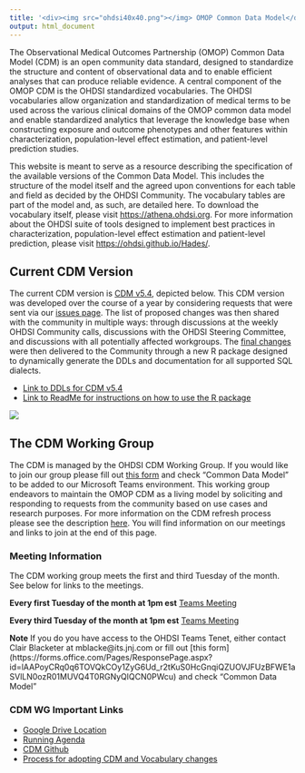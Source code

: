 ```yaml
---
title: '<div><img src="ohdsi40x40.png"></img> OMOP Common Data Model</div>'
output: html_document
---
```


The Observational Medical Outcomes Partnership (OMOP) Common Data Model (CDM) is an open community data standard, designed to standardize the structure and content of observational data and to enable efficient analyses that can produce reliable evidence. A central component of the OMOP CDM is the OHDSI standardized vocabularies. The OHDSI vocabularies allow organization and standardization of medical terms to be used across the various clinical domains of the OMOP common data model and enable standardized analytics that leverage the knowledge base when constructing exposure and outcome phenotypes and other features within characterization, population-level effect estimation, and patient-level prediction studies. 

This website is meant to serve as a resource describing the specification of the available versions of the Common Data Model. This includes the structure of the model itself and the agreed upon conventions for each table and field as decided by the OHDSI Community. The vocabulary tables are part of the model and, as such, are detailed here. To download the vocabulary itself, please visit [https://athena.ohdsi.org](https://athena.ohdsi.org). For more information about the OHDSI suite of tools designed to implement best practices in characterization, population-level effect estimation and patient-level prediction, please visit [https://ohdsi.github.io/Hades/](https://ohdsi.github.io/Hades/).

## Current CDM Version

The current CDM version is [CDM v5.4](http://ohdsi.github.io/CommonDataModel/cdm54.html), depicted below. This CDM version was developed over the course of a year by considering requests that were sent via our [issues page](https://github.com/OHDSI/CommonDataModel/issues). The list of proposed changes was then shared with the community in multiple ways: through discussions at the weekly OHDSI Community calls, discussions with the OHDSI Steering Committee, and discussions with all potentially affected workgroups. The [final changes](http://ohdsi.github.io/CommonDataModel/cdm54Changes.html) were then delivered to the Community through a new R package designed to dynamically generate the DDLs and documentation for all supported SQL dialects. 

- [Link to DDLs for CDM v5.4](https://github.com/OHDSI/CommonDataModel/tree/v5.4.0)
- [Link to ReadMe for instructions on how to use the R package](https://github.com/OHDSI/CommonDataModel/tree/master#readme)

![](images/cdm54.png)


## The CDM Working Group

The CDM is managed by the OHDSI CDM Working Group. If you would like to join our group please fill out [this form](https://forms.office.com/Pages/ResponsePage.aspx?id=lAAPoyCRq0q6TOVQkCOy1ZyG6Ud_r2tKuS0HcGnqiQZUOVJFUzBFWE1aSVlLN0ozR01MUVQ4T0RGNyQlQCN0PWcu) and check "Common Data Model" to be added to our Microsoft Teams environment. This working group endeavors to maintain the OMOP CDM as a living model by soliciting and responding to requests from the community based on use cases and research purposes. For more information on the CDM refresh process please see the description [here](http://ohdsi.github.io/CommonDataModel/cdmRefreshProcess.html). You will find information on our meetings and links to join at the end of this page. 

### Meeting Information

The CDM working group meets the first and third Tuesday of the month. See below for links to the meetings. 

**Every first Tuesday of the month at 1pm est** [Teams Meeting](https://teams.microsoft.com/l/meetup-join/19%3a133f2b94b86a41a884d4a4d160610148%40thread.tacv2/1601910741972?context=%7b%22Tid%22%3a%22a30f0094-9120-4aab-ba4c-e5509023b2d5%22%2c%22Oid%22%3a%2281c21b6d-448d-4634-abbc-6b0962d1138a%22%7d)   

**Every third Tuesday of the month at 1pm est** [Teams Meeting](https://teams.microsoft.com/l/meetup-join/19%3a133f2b94b86a41a884d4a4d160610148%40thread.tacv2/1611000164347?context=%7b%22Tid%22%3a%22a30f0094-9120-4aab-ba4c-e5509023b2d5%22%2c%22Oid%22%3a%223c193b7f-c2ab-4bcf-b88c-f89a6b1fba38%22%7d)


**Note** If you do you have access to the OHDSI Teams Tenet, either contact Clair Blacketer at mblacke@its.jnj.com or fill out [this form]
(https://forms.office.com/Pages/ResponsePage.aspx?id=lAAPoyCRq0q6TOVQkCOy1ZyG6Ud_r2tKuS0HcGnqiQZUOVJFUzBFWE1aSVlLN0ozR01MUVQ4T0RGNyQlQCN0PWcu) and check "Common Data Model"

### CDM WG Important Links

- [Google Drive Location](https://drive.google.com/open?id=1DaNKe6ivIAZPJeI31VJ-pzNB9wS9hDqu)
- [Running Agenda](https://docs.google.com/document/d/1WgKePjrI_cGdqn2XQCe1JdGaTzdMqU4p5ihkMt8fcAc/edit?usp=sharing)
- [CDM Github](https://github.com/OHDSI/CommonDataModel)
- [Process for adopting CDM and Vocabulary changes](http://ohdsi.github.io/CommonDataModel/cdmRefreshProcess.html)
